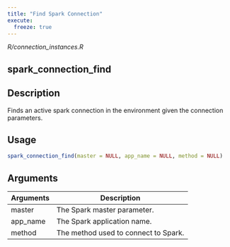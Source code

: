 ```yaml
---
title: "Find Spark Connection"
execute:
  freeze: true
---
```


*R/connection_instances.R*

## spark_connection_find

## Description
Finds an active spark connection in the environment given the connection parameters. 


## Usage
```r
spark_connection_find(master = NULL, app_name = NULL, method = NULL) 
```

## Arguments
|Arguments|Description|
|---|---|
| master | The Spark master parameter. |
| app_name | The Spark application name. |
| method | The method used to connect to Spark. |







